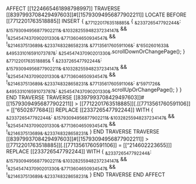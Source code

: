 AFFECT [[1224665461898798997]]
TRAVERSE [[8397993708429497603]]#[[15793094956877902211]]
    LOCATE BEFORE [[7712201763518885]]
    INSERT {
        ~&7712201763518885&~ {
            ~&233726547792244&~: ~&15793094956877902211&~.~&10328255948237234147&~ && !~&254547437090201330&~.~&7713604650934547&~ && !~&214637513689&~.~&233748328658231&~
            ~&7713561760591106&~: ~&"6502601633&~
            ~&495331016591073787&~: ~&254547437090201330&~.scrollDownOrChangePage();
        }
        ~&7712201763518885&~ {
            ~&233726547792244&~: ~&15793094956877902211&~.~&10328255948237234147&~ && !~&254547437090201330&~.~&7713604650934547&~ && !~&214637513689&~.~&233748328658231&~
            ~&7713561760591106&~: ~&"5971726&~
            ~&495331016591073787&~: ~&254547437090201330&~.scrollUpOrChangePage();
        }
    }
END TRAVERSE
TRAVERSE [[8397993708429497603]]#[[15793094956877902211]] > [[7712201763518885]][.[[7713561760591106]] = [["6502877684]]]
    REPLACE [[233726547792244]] WITH {
            ~&233726547792244&~: ~&15793094956877902211&~.~&10328255948237234147&~ && !~&254547437090201330&~.~&7713604650934547&~ && !~&214637513689&~.~&233748328658231&~ 
    }
END TRAVERSE
TRAVERSE [[8397993708429497603]]#[[15793094956877902211]] > [[7712201763518885]][.[[7713561760591106]] = [["214602223655]]]
    REPLACE [[233726547792244]] WITH {
            ~&233726547792244&~: ~&15793094956877902211&~.~&10328255948237234147&~ && !~&254547437090201330&~.~&7713604650934547&~ && !~&214637513689&~.~&233748328658231&~ 
    }
END TRAVERSE
END AFFECT

